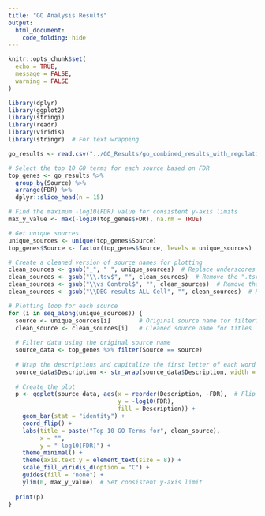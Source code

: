 ```yaml
---
title: "GO Analysis Results"
output: 
  html_document:
    code_folding: hide
---
```

  
```r
knitr::opts_chunk$set(
  echo = TRUE,
  message = FALSE,
  warning = FALSE
)
```

```r
library(dplyr)
library(ggplot2)
library(stringi)
library(readr)
library(viridis)
library(stringr)  # For text wrapping
```

```r
go_results <- read.csv("../GO_Results/go_combined_results_with_regulation.csv")

# Select the top 10 GO terms for each source based on FDR
top_genes <- go_results %>%
  group_by(Source) %>%
  arrange(FDR) %>%
  dplyr::slice_head(n = 15)

# Find the maximum -log10(FDR) value for consistent y-axis limits
max_y_value <- max(-log10(top_genes$FDR), na.rm = TRUE)

# Get unique sources
unique_sources <- unique(top_genes$Source)
top_genes$Source <- factor(top_genes$Source, levels = unique_sources)

# Create a cleaned version of source names for plotting
clean_sources <- gsub("_", " ", unique_sources)  # Replace underscores with spaces
clean_sources <- gsub("\\.tsv$", "", clean_sources)  # Remove the ".tsv" extension
clean_sources <- gsub("\\vs Control$", "", clean_sources)  # Remove the ".tsv" extension
clean_sources <- gsub("\\DEG results ALL Cell", "", clean_sources)  # Remove the ".tsv" extension

# Plotting loop for each source
for (i in seq_along(unique_sources)) {
  source <- unique_sources[i]        # Original source name for filtering
  clean_source <- clean_sources[i]   # Cleaned source name for titles
  
  # Filter data using the original source name
  source_data <- top_genes %>% filter(Source == source)
  
  # Wrap the descriptions and capitalize the first letter of each word
  source_data$Description <- str_wrap(source_data$Description, width = 40)
  
  # Create the plot
  p <- ggplot(source_data, aes(x = reorder(Description, -FDR),  # Flip the order by using -FDR
                               y = -log10(FDR), 
                               fill = Description)) +
    geom_bar(stat = "identity") +
    coord_flip() +
    labs(title = paste("Top 10 GO Terms for", clean_source),
         x = "",
         y = "-log10(FDR)") +
    theme_minimal() +
    theme(axis.text.y = element_text(size = 8)) +
    scale_fill_viridis_d(option = "C") +
    guides(fill = "none") +
    ylim(0, max_y_value)  # Set consistent y-axis limit
  
  print(p)
}
```
